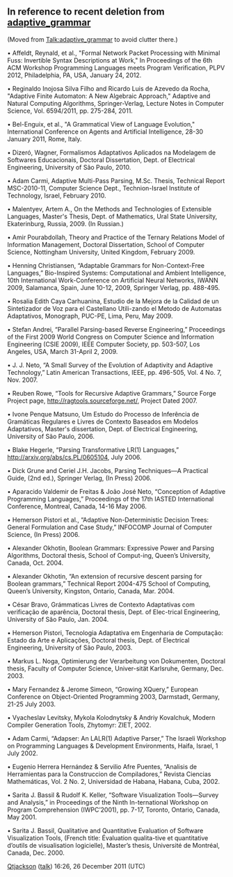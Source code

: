 <article id="34210432" title=User talk:Qtjackson>
	<talkpage id="34210432" title="User talk:Qtjackson">
= In reference to recent deletion from [[adaptive_grammar]] =

(Moved from [[Talk:adaptive_grammar]] to avoid clutter there.)

• Affeldt, Reynald, et al., &quot;Formal Network Packet Processing with Minimal Fuss: Invertible Syntax Descriptions at Work,&quot; In Proceedings of the 6th ACM Workshop Programming Languages meets Program Verification, PLPV 2012, Philadelphia, PA, USA, January 24, 2012.
 
• Reginaldo Inojosa Silva Filho and Ricardo Luis de Azevedo da Rocha, &quot;Adaptive Finite Automaton: A New Algebraic Approach,&quot; Adaptive and Natural Computing Algorithms, Springer-Verlag, Lecture Notes in Computer Science, Vol. 6594/2011, pp. 275-284, 2011. 

• Bel-Enguix, et al., &quot;A Grammatical View of Language Evolution,&quot; International Conference on Agents and Artificial Intelligence, 28-30 January 2011, Rome, Italy.
 
• Dizeró, Wagner, Formalismos Adaptativos Aplicados na Modelagem de Softwares Educacionais, Doctoral Dissertation, Dept. of Electrical Engineering, University of São Paulo, 2010.
 
• Adam Carmi, Adaptive Multi-Pass Parsing, M.Sc. Thesis, Technical Report MSC-2010-11, Computer Science Dept., Technion-Israel Institute of Technology, Israel, February 2010.
 
• Malentyev, Artem A., On the Methods and Technologies of Extensible Languages, Master's Thesis, Dept. of Mathematics, Ural State University, Ekaterinburg, Russia, 2009. (In Russian.)
 
• Amir Pourabdollah, Theory and Practice of the Ternary Relations Model of Information Management, Doctoral Dissertation, School of Computer Science, Nottingham University, United Kingdom, February 2009.
 
• Henning Christiansen, “Adaptable Grammars for Non-Context-Free Languages,” Bio-Inspired Systems: Computational and Ambient Intelligence, 10th International Work-Conference on Artificial Neural Networks, IWANN 2009, Salamanca, Spain, June 10-12, 2009, Springer Verlag, pp. 488-495.

• Rosalia Edith Caya Carhuanina, Estudio de la Mejora de la Calidad de un Sintetizador de Voz para el Castellano Utili-zando el Metodo de Automatas Adaptativos, Monograph, PUC-PE, Lima, Peru, May 2009.

• Stefan Andrei, “Parallel Parsing-based Reverse Engineering,” Proceedings of the First 2009 World Congress on Computer Science and Information Engineering (CSIE 2009), IEEE Computer Society, pp. 503-507, Los Angeles, USA, March 31-April 2, 2009.

• J. J. Neto, “A Small Survey of the Evolution of Adaptivity and Adaptive Technology,” Latin American Transactions, IEEE, pp. 496-505, Vol. 4 No. 7, Nov. 2007.

• Reuben Rowe, “Tools for Recursive Adaptive Grammars,” Source Forge Project page, http://ragtools.sourceforge.net/, Project Dated 2007.

• Ivone Penque Matsuno, Um Estudo do Processo de Inferência de Gramáticas Regulares e Livres de Contexto Baseados em Modelos Adaptativos, Master's dissertation, Dept. of Electrical Engineering, University of São Paulo, 2006.

• Blake Hegerle, “Parsing Transformative LR(1) Languages,” http://arxiv.org/abs/cs.PL/0605104, July 2006.

• Dick Grune and Ceriel J.H. Jacobs, Parsing Techniques—A Practical Guide, (2nd ed.), Springer Verlag, (In Press) 2006.

• Aparacido Valdemir de Freitas &amp; João José Neto, “Conception of Adaptive Programming Languages,” Proceedings of the 17th IASTED International Conference, Montreal, Canada, 14-16 May 2006.

• Hemerson Pistori et al., “Adaptive Non-Deterministic Decision Trees: General Formulation and Case Study,” INFOCOMP Journal of Computer Science, (In Press) 2006.

• Alexander Okhotin, Boolean Grammars: Expressive Power and Parsing Algorithms, Doctoral thesis, School of Comput-ing, Queen’s University, Canada, Oct. 2004.

• Alexander Okhotin, “An extension of recursive descent parsing for Boolean grammars,” Technical Report 2004-475 School of Computing, Queen’s University, Kingston, Ontario, Canada, Mar. 2004.

• César Bravo, Grámmaticas Livres de Contexto Adaptativas com verificação de aparência, Doctoral thesis, Dept. of Elec-trical Engineering, University of São Paulo, Jan. 2004.

• Hemerson Pistori, Tecnologia Adaptativa em Engenharia de Computação: Estado da Arte e Aplicações, Doctoral thesis, Dept. of Electrical Engineering, University of São Paulo, 2003.

• Markus L. Noga, Optimierung der Verarbeitung von Dokumenten, Doctoral thesis, Faculty of Computer Science, Univer-sität Karlsruhe, Germany, Dec. 2003.

• Mary Fernandez &amp; Jerome Simeon, “Growing XQuery,” European Conference on Object-Oriented Programming 2003, Darmstadt, Germany, 21-25 July 2003.

• Vyacheslav Levitsky, Mykola Kolodnytsky &amp; Andriy Kovalchuk, Modern Compiler Generation Tools, Zhytomyr: ZIET, 2002.

• Adam Carmi, “Adapser: An LALR(1) Adaptive Parser,” The Israeli Workshop on Programming Languages &amp; Development Environments, Haifa, Israel, 1 July 2002.

• Eugenio Herrera Hernández &amp; Servilio Afre Puentes, “Analisis de Herramientas para la Construccion de Compiladores,” Revista Ciencias Mathemáticas, Vol. 2 No. 2, Universidad de Habana, Habana, Cuba, 2002.

• Sarita J. Bassil &amp; Rudolf K. Keller, “Software Visualization Tools—Survey and Analysis,” in Proceedings of the Ninth In-ternational Workshop on Program Comprehension (IWPC’2001), pp. 7-17, Toronto, Ontario, Canada, May 2001.

• Sarita J. Bassil, Qualitative and Quantitative Evaluation of Software Visualization Tools, (French title: Évaluation qualita-tive et quantitative d’outils de visualisation logicielle), Master’s thesis, Université de Montréal, Canada, Dec. 2000.

[[User:Qtjackson|Qtjackson]] ([[User talk:Qtjackson|talk]]) 16:26, 26 December 2011 (UTC)
	</talkpage>
</article>